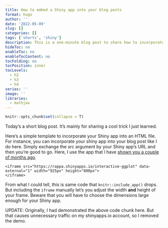 ```yaml
---
title: How to embed a Shiny app into your blog posts
format: hugo
author: ''
date: '2022-05-09'
slug: []
categories: []
tags: ['shorts', 'shiny']
description: This is a one-minute blog post to share how to incorporate Shiny apps in blog posts.
hideToc: no
enableToc: no
enableTocContent: no
tocFolding: no
tocPosition: inner
tocLevels:
  - h2
  - h3
  - h4
series: ''
image: ''
libraries:
  - mathjax
---
```


```r
knitr::opts_chunk$set(collapse = T)
```

Today's a short blog post.
It's mainly for sharing a cool trick I just learned.

Here's a simple template to incorporate your Shiny app into an HTML file.
For instance, you can incorporate your shiny app into your blog post like I do here.
Simply exchange the src argument by your Shiny app's URL and then you're good to go.
Here, I use the app that I have [shown you a couple of months ago](https://albert-rapp.de/post/2022-01-17-drawing-a-ggplot-interactively/).

```
<iframe src="https://rappa.shinyapps.io/interactive-ggplot" data-external="1" width="925px" height="800px">
</iframe>
```

From what I could tell, this is same code that `knitr::include_app()` drops.
But including the `iframe` manually let's you adjust the width **and** height of your
frame.
Beware that you will have to choose the dimensions large enough for your Shiny app.

UPDATE: Originally, I had demonstrated the above code chunk here. 
But that causes unnecessary traffic on my shinyapps.io account, so I removed the demo.



